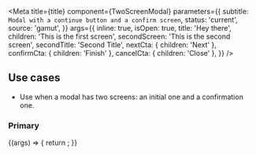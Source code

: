 
<Meta
  title={title}
  component={TwoScreenModal}
  parameters={{
    subtitle: `Modal with a continue button and a confirm screen`,
    status: 'current',
    source: 'gamut',
  }}
  args={{
    inline: true,
    isOpen: true,
    title: 'Hey there',
    children: 'This is the first screen',
    secondScreen: 'This is the second screen',
    secondTitle: 'Second Title',
    nextCta: { children: 'Next' },
    confirmCta: { children: 'Finish' },
    cancelCta: { children: 'Close' },
  }}
/>

## Use cases

- Use when a modal has two screens: an initial one and a confirmation one.

### Primary

<Canvas>
  <Story name="Primary" height="500px">
    {(args) => {
      return <TwoScreenModal {...args} />;
    }}
  </Story>
</Canvas>
